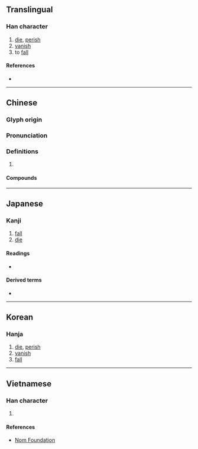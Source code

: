 {{also|殒|隕}}
{{character info/new}}
==Translingual==

===Han character===
{{Han char|rn=78|rad=歹|as=10|sn=14|four=16286|canj=MNRBC|ids=⿰歹員}}

# [[die]], [[perish]]
# [[vanish]]
# to [[fall]]

====References====
* {{Han ref|kx=0582.240|dkj=16535|dj=0975.210|hdz=21392.040|uh=6B9E|ud=27550|bh=E266|bd=57958}}

----

==Chinese==
{{zh-forms|s=殒}}

===Glyph origin===
{{Han etym}}

===Pronunciation===
{{zh-pron
|m=yǔn
|c=wan5
|mc=y
|oc=y
|ma=
|cat=v
}}

===Definitions===
{{zh-hanzi}}

# {{rfdef|lang=zh}}

====Compounds====
{{zh-der|殞命|殞石|殞落}}

----

==Japanese==

===Kanji===
{{ja-kanji|grade=|rs=歹10}}

# [[fall]]
# [[die]]

====Readings====
* {{ja-readings
|goon=いん<ゐん
|kanon=いん<ゐん
|kun=お-ちる, お-とす, し-ぬ}}

====Derived terms====
* {{ja-l|殞石}}

----

==Korean==

===Hanja===
{{ko-hanja|hangeul=운|eumhun=|rv=un|mr=un|y=wun}}

# [[die]], [[perish]]
# [[vanish]]
# [[fall]]

----

==Vietnamese==

===Han character===
{{vi-hantu|rs=歹10|vẫn}}

# {{defn|lang=vi|sort=歹10}}

====References====
* [http://nomfoundation.org/common/nom_details.php?codepoint=6b9e Nom Foundation]